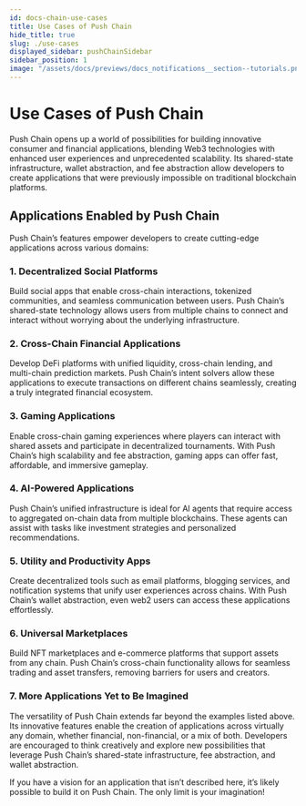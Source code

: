 ```yaml
---
id: docs-chain-use-cases
title: Use Cases of Push Chain
hide_title: true
slug: ./use-cases
displayed_sidebar: pushChainSidebar
sidebar_position: 1
image: "/assets/docs/previews/docs_notifications__section--tutorials.png"
---
```


# Use Cases of Push Chain

Push Chain opens up a world of possibilities for building innovative consumer and financial applications, blending Web3 technologies with enhanced user experiences and unprecedented scalability. Its shared-state infrastructure, wallet abstraction, and fee abstraction allow developers to create applications that were previously impossible on traditional blockchain platforms.

<head>
  <title>Use Cases | Push Chain | Push Documentation</title>
</head>

## Applications Enabled by Push Chain

Push Chain’s features empower developers to create cutting-edge applications across various domains:

### 1. **Decentralized Social Platforms**
Build social apps that enable cross-chain interactions, tokenized communities, and seamless communication between users. Push Chain’s shared-state technology allows users from multiple chains to connect and interact without worrying about the underlying infrastructure.

### 2. **Cross-Chain Financial Applications**
Develop DeFi platforms with unified liquidity, cross-chain lending, and multi-chain prediction markets. Push Chain’s intent solvers allow these applications to execute transactions on different chains seamlessly, creating a truly integrated financial ecosystem.

### 3. **Gaming Applications**
Enable cross-chain gaming experiences where players can interact with shared assets and participate in decentralized tournaments. With Push Chain’s high scalability and fee abstraction, gaming apps can offer fast, affordable, and immersive gameplay.

### 4. **AI-Powered Applications**
Push Chain’s unified infrastructure is ideal for AI agents that require access to aggregated on-chain data from multiple blockchains. These agents can assist with tasks like investment strategies and personalized recommendations.

### 5. **Utility and Productivity Apps**
Create decentralized tools such as email platforms, blogging services, and notification systems that unify user experiences across chains. With Push Chain’s wallet abstraction, even web2 users can access these applications effortlessly.

### 6. **Universal Marketplaces**
Build NFT marketplaces and e-commerce platforms that support assets from any chain. Push Chain’s cross-chain functionality allows for seamless trading and asset transfers, removing barriers for users and creators.

### 7. **More Applications Yet to Be Imagined**

The versatility of Push Chain extends far beyond the examples listed above. Its innovative features enable the creation of applications across virtually any domain, whether financial, non-financial, or a mix of both. Developers are encouraged to think creatively and explore new possibilities that leverage Push Chain’s shared-state infrastructure, fee abstraction, and wallet abstraction.

If you have a vision for an application that isn’t described here, it’s likely possible to build it on Push Chain. The only limit is your imagination!